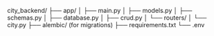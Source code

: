 city_backend/
├── app/
│   ├── main.py
│   ├── models.py
│   ├── schemas.py
│   ├── database.py
│   ├── crud.py
│   └── routers/
│       └── city.py
├── alembic/ (for migrations)
├── requirements.txt
└── .env
